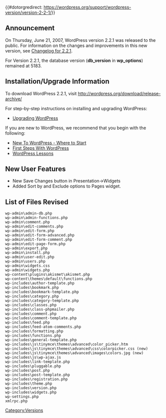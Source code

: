 {{#dotorgredirect: https://wordpress.org/support/wordpress-version/version-2-2-1/}}
== Announcement ==
On Thursday, June 21, 2007, WordPress version 2.2.1 was released to the public. For information on the changes and improvements in this new version, see [[Changelog/2.2.1|Changelog for 2.2.1]].  

For Version 2.2.1, the database version ('''db_version''' in '''wp_options''') remained at 5183.

==Installation/Upgrade Information==
To download WordPress 2.2.1, visit http://wordpress.org/download/release-archive/

For step-by-step instructions on installing and upgrading WordPress:

* [[Upgrading WordPress]]

If you are new to WordPress, we recommend that you begin with the following:
* [[New To WordPress - Where to Start]]
* [[First Steps With WordPress]]
* [[WordPress Lessons]]

== New User Features ==
* New Save Changes button in Presentation->Widgets
* Added Sort by and Exclude options to Pages widget.

<!--
== Developer / Power User Stuff ==

-->
==List of Files Revised==
<pre>
wp-admin\admin-db.php
wp-admin\admin-functions.php
wp-admin\comment.php
wp-admin\edit-comments.php
wp-admin\edit-form.php
wp-admin\edit-form-advanced.php
wp-admin\edit-form-comment.php
wp-admin\edit-page-form.php
wp-admin\export.php
wp-admin\install.php
wp-admin\user-edit.php
wp-admin\users.php
wp-admin\widgets.css
wp-admin\widgets.php
wp-content\plugins\akismet\akismet.php
wp-content\themes\default\functions.php
wp-includes\author-template.php
wp-includes\bookmark.php
wp-includes\bookmark-template.php
wp-includes\category.php
wp-includes\category-template.php
wp-includes\classes.php
wp-includes\class-phpmailer.php
wp-includes\comment.php
wp-includes\comment-template.php
wp-includes\feed.php
wp-includes\feed-atom-comments.php
wp-includes\formatting.php
wp-includes\functions.php
wp-includes\general-template.php
wp-includes\js\tinymce\themes\advanced\color_picker.htm  
wp-includes\js\tinymce\themes\advanced\css\colorpicker.css (new)
wp-includes\js\tinymce\themes\advanced\images\colors.jpg (new)
wp-includes\js\wp-ajax.js
wp-includes\link-template.php
wp-includes\pluggable.php
wp-includes\post.php
wp-includes\post-template.php
wp-includes\registration.php
wp-includes\theme.php
wp-includes\version.php
wp-includes\widgets.php
wp-settings.php
xmlrpc.php
</pre>

{{Versions}}

[[Category:Versions]]